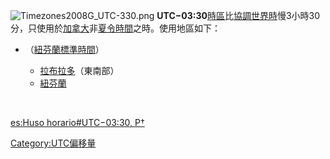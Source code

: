 [[File:Timezones2008G_UTC-330.png|thumb]]
'''UTC−03:30'''[[時區|時區]]比[[協調世界時|協調世界時]]慢3小時30分，只使用於[[加拿大|加拿大]]非[[夏令時間|夏令時間]]之時。使用地區如下：

* {{Flag|加拿大}}（[[紐芬蘭標準時間|紐芬蘭標準時間]]）
** [[拉布拉多|拉布拉多]]（東南部）
** [[紐芬蘭|紐芬蘭]]

{{clear}} 
{{時差表|-|3|30}}
{{timezones}}
<br />

[[Category:UTC偏移量|Category:UTC偏移量]]

[[es:Huso_horario#UTC−03:30,_P†|es:Huso horario#UTC−03:30, P†]]